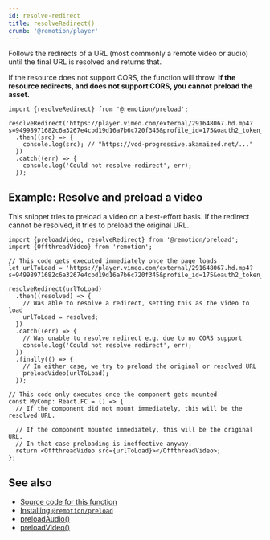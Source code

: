 ```yaml
---
id: resolve-redirect
title: resolveRedirect()
crumb: '@remotion/player'
---
```


Follows the redirects of a URL (most commonly a remote video or audio) until the final URL is resolved and returns that.

If the resource does not support CORS, the function will throw. **If the resource redirects, and does not support CORS, you cannot preload the asset.**

```tsx twoslash
import {resolveRedirect} from '@remotion/preload';

resolveRedirect('https://player.vimeo.com/external/291648067.hd.mp4?s=94998971682c6a3267e4cbd19d16a7b6c720f345&profile_id=175&oauth2_token_id=57447761')
  .then((src) => {
    console.log(src); // "https://vod-progressive.akamaized.net/..."
  })
  .catch((err) => {
    console.log('Could not resolve redirect', err);
  });
```

## Example: Resolve and preload a video

This snippet tries to preload a video on a best-effort basis. If the redirect cannot be resolved, it tries to preload the original URL.

```tsx twoslash
import {preloadVideo, resolveRedirect} from '@remotion/preload';
import {OffthreadVideo} from 'remotion';

// This code gets executed immediately once the page loads
let urlToLoad = 'https://player.vimeo.com/external/291648067.hd.mp4?s=94998971682c6a3267e4cbd19d16a7b6c720f345&profile_id=175&oauth2_token_id=57447761';

resolveRedirect(urlToLoad)
  .then((resolved) => {
    // Was able to resolve a redirect, setting this as the video to load
    urlToLoad = resolved;
  })
  .catch((err) => {
    // Was unable to resolve redirect e.g. due to no CORS support
    console.log('Could not resolve redirect', err);
  })
  .finally(() => {
    // In either case, we try to preload the original or resolved URL
    preloadVideo(urlToLoad);
  });

// This code only executes once the component gets mounted
const MyComp: React.FC = () => {
  // If the component did not mount immediately, this will be the resolved URL.

  // If the component mounted immediately, this will be the original URL.
  // In that case preloading is ineffective anyway.
  return <OffthreadVideo src={urlToLoad}></OffthreadVideo>;
};
```

## See also

- [Source code for this function](https://github.com/remotion-dev/remotion/blob/main/packages/preload/src/resolve-redirect.ts)
- [Installing `@remotion/preload`](/docs/preload)
- [preloadAudio()](/docs/preload/preload-audio)
- [preloadVideo()](/docs/preload/preload-video)
